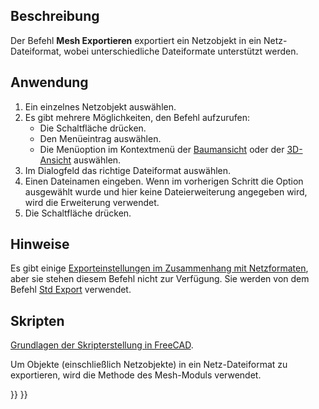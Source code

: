 <languages/>

{{Docnav/de
|[[Mesh_Import/de|Importieren]]
|[[Mesh_FromPartShape/de|AusPartForm]]
|[[Mesh_Workbench/de|Mesh]]
|IconL=Mesh_Import.svg
|IconR=Mesh_FromPartShape.svg
|IconC=Workbench_Mesh.svg
}}

{{GuiCommand/de
|Name=Mesh Export
|Name/de=Mesh Exportieren
|MenuLocation=Netze → Netz exportieren…
|Workbenches=[[Mesh_Workbench/de|Mesh]]
|SeeAlso=[[Std_Export/de|Std Export]], [[Import_Export/de|Import Export]]
}}

<span id="Description"></span>
==Beschreibung==

Der Befehl '''Mesh Exportieren''' exportiert ein Netzobjekt in ein Netz-Dateiformat, wobei unterschiedliche Dateiformate unterstützt werden.

<span id="Usage"></span>
==Anwendung==

# Ein einzelnes Netzobjekt auswählen.
# Es gibt mehrere Möglichkeiten, den Befehl aufzurufen:
#* Die Schaltfläche {{Button|[[Image:Mesh_Export.svg|16px]] [[Mesh_Export/de|Netz exportieren…]]}} drücken.
#* Den Menüeintrag {{MenuCommand|Netze → [[Image:Mesh_Export.svg|16px]] Netz exportieren…}} auswählen.
#* Die Menüoption {{MenuCommand|[[Image:Mesh_Export.svg|16px]] Netz exportieren…}} im Kontextmenü der [[Tree_view/de|Baumansicht]] oder der [[3D_view/de|3D-Ansicht]] auswählen.
# Im Dialogfeld das richtige Dateiformat auswählen.
# Einen Dateinamen eingeben. Wenn im vorherigen Schritt die Option {{Value|Alle Dateien (*.*)}} ausgewählt wurde und hier keine Dateierweiterung angegeben wird, wird die Erweiterung {{FileName|.stl}} verwendet.
# Die Schaltfläche {{Button|Speichern}} drücken.

<span id="Notes"></span>
==Hinweise==

Es gibt einige [[Import_Export_Preferences/de#Verfügbare Einstellungen|Exporteinstellungen im Zusammenhang mit Netzformaten]], aber sie stehen diesem Befehl nicht zur Verfügung. Sie werden von dem Befehl [[Std_Export/de|Std Export]] verwendet.

<span id="Scripting"></span>
==Skripten==

{{Emphasis|Siehe auch:}} [[FreeCAD_Scripting_Basics/de|Grundlagen der Skripterstellung in FreeCAD]].

Um Objekte (einschließlich Netzobjekte) in ein Netz-Dateiformat zu exportieren, wird die Methode {{incode|export}} des Mesh-Moduls verwendet.

{{Code|code=
import FreeCAD
import Mesh

doc = FreeCAD.ActiveDocument

Mesh.export([doc.Cone, doc.Cylinder], "D:/testfiles/mymodel.stl")
}}


{{Docnav/de
|[[Mesh_Import/de|Netz importieren]]
|[[Mesh_FromPartShape/de|Netz aus Form erstellen]]
|[[Mesh_Workbench/de|Mesh]]
|IconL=Mesh_Import.svg
|IconR=Mesh_FromPartShape.svg
|IconC=Workbench_Mesh.svg
}}

{{Mesh Tools navi{{#translation:}}}}
{{Userdocnavi{{#translation:}}}}
{{clear}}